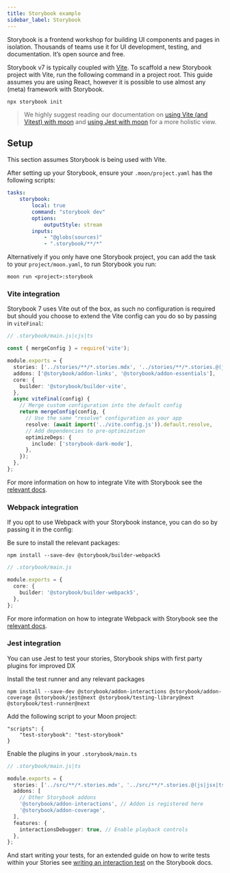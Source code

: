 ```yaml
---
title: Storybook example
sidebar_label: Storybook
---
```



Storybook is a frontend workshop for building UI components and pages in isolation. Thousands of teams use it for UI development, testing, and documentation. It’s open source and free.

Storybook v7 is typically coupled with [Vite](https://vitejs.dev/). To scaffold a new Storybook project with Vite, run the following command in a project root. This guide assumes you are using React, however it is possible to use almost any (meta) framework with Storybook.

```shell
npx storybook init
```

> We highly suggest reading our documentation on [using Vite (and Vitest) with moon](./vite) 
> and [using Jest with moon](./jest) for a more holistic view.

## Setup

This section assumes Storybook is being used with Vite.

After setting up your Storybook, ensure your `.moon/project.yaml` has the following scripts:
```yaml
tasks:
    storybook:
        local: true
        command: "storybook dev"
        options:
            outputStyle: stream
        inputs:
            - "@globs(sources)"
            - ".storybook/**/*"
```

Alternatively if you only have one Storybook project, you can add the task to your `project/moon.yaml`, to run Storybook you run:
```
moon run <project>:storybook
```

### Vite integration

Storybook 7 uses Vite out of the box, as such no configuration is required but should you choose to extend the Vite config can you do so by passing in `viteFinal`: 

```ts
// .storybook/main.js|cjs|ts

const { mergeConfig } = require('vite');

module.exports = {
  stories: ['../stories/**/*.stories.mdx', '../stories/**/*.stories.@(js|jsx|ts|tsx)'],
  addons: ['@storybook/addon-links', '@storybook/addon-essentials'],
  core: {
    builder: '@storybook/builder-vite',
  },
  async viteFinal(config) {
    // Merge custom configuration into the default config
    return mergeConfig(config, {
      // Use the same "resolve" configuration as your app
      resolve: (await import('../vite.config.js')).default.resolve,
      // Add dependencies to pre-optimization
      optimizeDeps: {
        include: ['storybook-dark-mode'],
      },
    });
  },
};
```

For more information on how to integrate Vite with Storybook see the [relevant docs](https://storybook.js.org/docs/7.0/react/builders/vite#configuration).

### Webpack integration

If you opt to use Webpack with your Storybook instance, you can do so by passing it in the config:

Be sure to install the relevant packages:
```
npm install --save-dev @storybook/builder-webpack5
```

```ts
// .storybook/main.js

module.exports = {
  core: {
    builder: '@storybook/builder-webpack5',
  },
};
```

For more information on how to integrate Webpack with Storybook see the [relevant docs](https://storybook.js.org/docs/7.0/react/builders/webpack).

### Jest integration

You can use Jest to test your stories, Storybook ships with first party plugins for improved DX

Install the test runner and any relevant packages
```
npm install --save-dev @storybook/addon-interactions @storybook/addon-coverage @storybook/jest@next @storybook/testing-library@next @storybook/test-runner@next
```

Add the following script to your Moon project:
```
"scripts": {
    "test-storybook": "test-storybook"
}
```

Enable the plugins in your `.storybook/main.ts`
```ts
// .storybook/main.js|ts

module.exports = {
  stories: ['../src/**/*.stories.mdx', '../src/**/*.stories.@(js|jsx|ts|tsx)'],
  addons: [
    // Other Storybook addons
    '@storybook/addon-interactions', // Addon is registered here
    '@storybook/addon-coverage',
  ],
  features: {
    interactionsDebugger: true, // Enable playback controls
  },
};
```

And start writing your tests, for an extended guide on how to write tests within your Stories see [writing an interaction test](https://storybook.js.org/docs/react/writing-tests/interaction-testing#write-an-interaction-test) on the Storybook docs.
